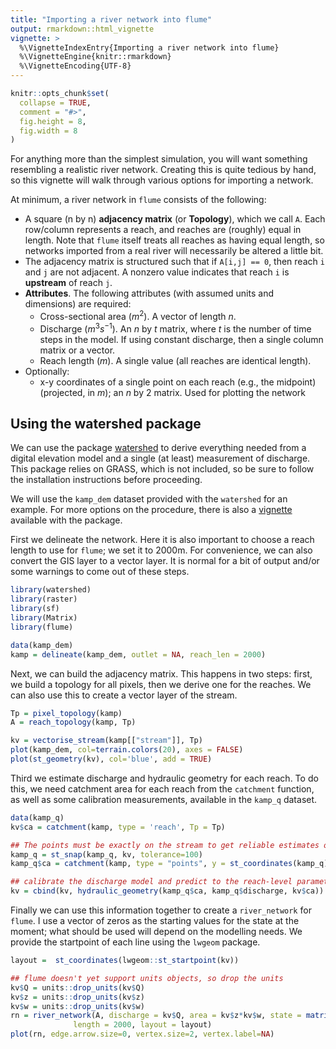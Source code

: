 ```yaml
---
title: "Importing a river network into flume"
output: rmarkdown::html_vignette
vignette: >
  %\VignetteIndexEntry{Importing a river network into flume}
  %\VignetteEngine{knitr::rmarkdown}
  %\VignetteEncoding{UTF-8}
---
```


```r
knitr::opts_chunk$set(
  collapse = TRUE,
  comment = "#>",
  fig.height = 8,
  fig.width = 8
)
```


For anything more than the simplest simulation, you will want something resembling a realistic river network. Creating this is quite tedious by hand, so this vignette will walk through various options for importing a network.

At minimum, a river network in `flume` consists of the following:

  * A square (n by n) **adjacency matrix** (or **Topology**), which we call `A`. Each row/column represents a reach, and reaches are (roughly) equal in length. Note that `flume` itself treats all reaches as having equal length, so networks imported from a real river will necessarily be altered a little bit. 
  * The adjacency matrix is structured such that if `A[i,j] == 0`, then reach `i` and `j` are not adjacent. A nonzero value indicates that reach `i` is **upstream** of reach `j`.
  * **Attributes**. The following attributes (with assumed units and dimensions) are required:
    - Cross-sectional area ($m^2$). A vector of length $n$.
    - Discharge ($m^3s^{-1}$). An $n$ by $t$ matrix, where $t$ is the number of time steps in the model. If using constant discharge, then a single column matrix or a vector.
    - Reach length ($m$). A single value (all reaches are identical length).
  * Optionally:
    - x-y coordinates of a single point on each reach (e.g., the midpoint) (projected, in $m$); an $n$ by 2 matrix. Used for plotting the network

## Using the watershed package

We can use the package [watershed](https://github/com/flee-group/watershed) to derive everything needed from a digital elevation model and a single (at least) measurement of discharge. This package relies on GRASS, which is not included, so be sure to follow the installation instructions before proceeding.

We will use the `kamp_dem` dataset provided with the `watershed` for an example. For more options on the procedure, there is also a [vignette](https://flee-group.github.io/watershed/watershed) available with the package.

First we delineate the network. Here it is also important to choose a reach length to use for `flume`; we set it to 2000m. For convenience, we can also convert the GIS layer to a vector layer. It is normal for a bit of output and/or some warnings to come out of these steps.

```r
library(watershed)
library(raster)
library(sf)
library(Matrix)
library(flume)

data(kamp_dem)
kamp = delineate(kamp_dem, outlet = NA, reach_len = 2000)
```

Next, we can build the adjacency matrix. This happens in two steps: first, we build a topology for all pixels, then we derive one for the reaches. We can also use this to create a vector layer of the stream.

```r
Tp = pixel_topology(kamp)
A = reach_topology(kamp, Tp)

kv = vectorise_stream(kamp[["stream"]], Tp)
plot(kamp_dem, col=terrain.colors(20), axes = FALSE)
plot(st_geometry(kv), col='blue', add = TRUE)

```

Third we estimate discharge and hydraulic geometry for each reach. To do this, we need catchment area for each reach from the `catchment` function, as well as some calibration measurements, available in the `kamp_q` dataset.

```r
data(kamp_q)
kv$ca = catchment(kamp, type = 'reach', Tp = Tp)

## The points must be exactly on the stream to get reliable estimates of catchment area
kamp_q = st_snap(kamp_q, kv, tolerance=100)
kamp_q$ca = catchment(kamp, type = "points", y = st_coordinates(kamp_q))

## calibrate the discharge model and predict to the reach-level parameters
kv = cbind(kv, hydraulic_geometry(kamp_q$ca, kamp_q$discharge, kv$ca))

```

Finally we can use this information together to create a `river_network` for `flume`. I use a vector of zeros as the starting values for the state at the moment; what should be used will depend on the modelling needs. We provide the startpoint of each line using the `lwgeom` package.

```r
layout =  st_coordinates(lwgeom::st_startpoint(kv))

## flume doesn't yet support units objects, so drop the units
kv$Q = units::drop_units(kv$Q)
kv$z = units::drop_units(kv$z)
kv$w = units::drop_units(kv$w)
rn = river_network(A, discharge = kv$Q, area = kv$z*kv$w, state = matrix(kv$Q, nrow=nrow(A), ncol=1), 
              length = 2000, layout = layout)
plot(rn, edge.arrow.size=0, vertex.size=2, vertex.label=NA)

```

